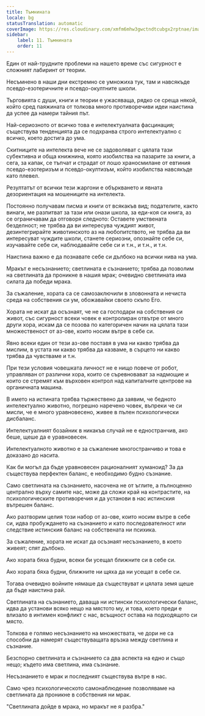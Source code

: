 ```yaml
---
title: Тъмнината
locale: bg
statusTranslation: automatic
coverImage: https://res.cloudinary.com/xmfm6mhw3gwctndtcubgx2rptnae/image/upload/v1741354419/small_cover_la_gran_rebelion_28716e29d2.webp
sidebar:
    label: 11. Тъмнината
    order: 11
---
```

Един от най-трудните проблеми на нашето време със сигурност е сложният лабиринт от теории.

Несъмнено в наши дни екстремно се умножиха тук, там и навсякъде псевдо-езотеричните и псевдо-окултните школи.

Търговията с души, книги и теории е ужасяваща, рядко се среща някой, който сред паяжината от толкова много противоречиви идеи наистина да успее да намери тайния път.

Най-сериозното от всичко това е интелектуалната фасцинация; съществува тенденцията да се подхранва строго интелектуално с всичко, което достига до ума.

Скитниците на интелекта вече не се задоволяват с цялата тази субективна и обща книжнина, която изобилства на пазарите за книги, а сега, за капак, се тъпчат и страдат от лошо храносмилане от евтиния псевдо-езотеризъм и псевдо-окултизъм, който изобилства навсякъде като плевел.

Резултатът от всички тези жаргони е объркването и явната дезориентация на мошениците на интелекта.

Постоянно получавам писма и книги от всякакъв вид; подателите, както винаги, ме разпитват за тази или онази школа, за еди-коя си книга, аз се ограничавам да отговоря следното: Оставете умствената безделност; не трябва да ви интересува чуждият живот, дезинтегрирайте животинското аз на любопитството, не трябва да ви интересуват чуждите школи, станете сериозни, опознайте себе си, изучавайте себе си, наблюдавайте себе си и т.н., и т.н., и т.н.

Наистина важно е да познавате себе си дълбоко на всички нива на ума.

Мракът е несъзнанието; светлината е съзнанието; трябва да позволим на светлината да проникне в нашия мрак; очевидно светлината има силата да победи мрака.

За съжаление, хората са се самозаключили в зловонната и нечиста среда на собствения си ум, обожавайки своето скъпо Его.

Хората не искат да осъзнаят, че не са господари на собствения си живот, със сигурност всеки човек е контролиран отвътре от много други хора, искам да се позова по категоричен начин на цялата тази множественост от аз-ове, които носим вътре в себе си.

Явно всеки един от тези аз-ове поставя в ума ни какво трябва да мислим, в устата ни какво трябва да казваме, в сърцето ни какво трябва да чувстваме и т.н.

При тези условия човешката личност не е нищо повече от робот, управляван от различни хора, които се съревновават за надмощие и които се стремят към върховен контрол над капиталните центрове на органичната машина.

В името на истината трябва тържествено да заявим, че бедното интелектуално животно, погрешно наречено човек, въпреки че си мисли, че е много уравновесено, живее в пълен психологически дисбаланс.

Интелектуалният бозайник в никакъв случай не е едностранчив, ако беше, щеше да е уравновесен.

Интелектуалното животно е за съжаление многостранчиво и това е доказано до насита.

Как би могъл да бъде уравновесен рационалният хуманоид? За да съществува перфектен баланс, е необходимо будно съзнание.

Само светлината на съзнанието, насочена не от ъглите, а пълноценно централно върху самите нас, може да сложи край на контрастите, на психологическите противоречия и да установи в нас истинския вътрешен баланс.

Ако разтворим целия този набор от аз-ове, които носим вътре в себе си, идва пробуждането на съзнанието и като последователност или следствие истинския баланс на собствената ни психика.

За съжаление, хората не искат да осъзнаят несъзнанието, в което живеят; спят дълбоко.

Ако хората бяха будни, всеки би усещал ближните си в себе си.

Ако хората бяха будни, ближните ни щяха да ни усещат в себе си.

Тогава очевидно войните нямаше да съществуват и цялата земя щеше да бъде наистина рай.

Светлината на съзнанието, даваща ни истински психологически баланс, идва да установи всяко нещо на мястото му, и това, което преди е влизало в интимен конфликт с нас, всъщност остава на подходящото си място.

Толкова е голямо несъзнанието на множествата, че дори не са способни да намерят съществуващата връзка между светлина и съзнание.

Безспорно светлината и съзнанието са два аспекта на едно и също нещо; където има светлина, има съзнание.

Несъзнанието е мрак и последният съществува вътре в нас.

Само чрез психологическото самонаблюдение позволяваме на светлината да проникне в собствения ни мрак.

"Светлината дойде в мрака, но мракът не я разбра."

